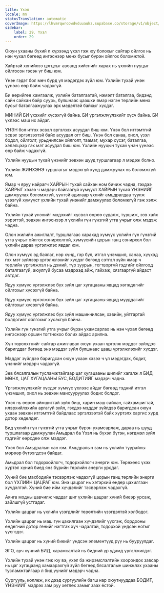 ```yaml
---
title: Үхэл
locale: mn
statusTranslation: automatic
coverImage: https://lhvmrqwrcowdvduuaukz.supabase.co/storage/v1/object/public/strapi-uploads/small_cover-educacion-fundamental.webp-2d51a7828a2b1309555be27f7e2a61a0.webp
sidebar:
    label: 29. Үхэл
    order: 29
---
```

Оюун ухааны бүхий л хүрээнд үхэл гэж юу болохыг сайтар ойлгох нь нэн чухал бөгөөд ингэснээр мөнх бусыг бүрэн ойлгох боломжтой.

Хайртай хүнийхээ цогцсыг авсанд хийснийг харах нь үхлийн нууцыг ойлгосон гэсэн үг биш юм.

Үнэн гэдэг бол мөч бүрд үл мэдэгдэх зүйл юм. Үхлийн тухай үнэн үүнээс өөр байж чадахгүй.

Би өөрийгөө хамгаалж, үхлийн баталгаатай, нэмэлт баталгаа, бидэнд сайн сайхан байр суурь, булшнаас цаашхи ямар нэгэн төрлийн мөнх бусыг баталгаажуулах эрх мэдэлтэй байхыг хүсдэг.

МИНИЙ БИ үхэхийг хүсэхгүй байна. БИ үргэлжлүүлэхийг хүсч байна. БИ үхлээс маш их айдаг.

ҮНЭН бол итгэх эсвэл эргэлзэх асуудал биш юм. Үнэн бол итгэмтгий эсвэл эргэлзээтэй байх асуудал огт биш. Үнэн бол санаа, онол, үзэл бодол, ойлголт, урьдчилсан ойлголт, таамаг, мухар сүсэг, баталгаа, хэлэлцээр гэх мэт асуудал биш юм. Үхлийн нууцын тухай үнэн үүнээс өөр байж чадахгүй.

Үхлийн нууцын тухай үнэнийг зөвхөн шууд туршлагаар л мэдэж болно.

Үхлийн ЖИНХЭНЭ туршлагыг мэдэхгүй хүнд дамжуулах нь боломжгүй юм.

Ямар ч яруу найрагч ХАЙРЫН тухай сайхан ном бичиж чадна, гэхдээ ХАЙРЫГ хэзээ ч мэдэрч байгаагүй хүмүүст ХАЙРЫН тухай ҮНЭНИЙГ дамжуулах боломжгүй, үүнтэй адилаар үхлийг амьдралдаа туулж үзээгүй хүмүүст үхлийн тухай үнэнийг дамжуулах боломжгүй гэж хэлж байна.

Үхлийн тухай үнэнийг мэдэхийг хүсвэл өөрөө судалж, туршиж, зөв хайх хэрэгтэй, зөвхөн ингэснээр л үхлийн гүн гүнзгий утга учрыг олж мэдэж чадна.

Олон жилийн ажиглалт, туршлагаас харахад хүмүүс үхлийн гүн гүнзгий утга учрыг ойлгох сонирхолгүй, хүмүүсийн цорын ганц сонирхол бол үхлийн дараа үргэлжлэх явдал юм.

Олон хүмүүс эд баялаг, нэр хүнд, гэр бүл, итгэл үнэмшил, санаа, хүүхэд гэх мэт зүйлээр үргэлжлэхийг хүсдэг бөгөөд сэтгэл зүйн ямар ч төрлийн үргэлжлэл нь дэмий, түр зуурын, тогтворгүй гэдгийг ойлгоод баталгаагүй, аюулгүй бусаа мэдрээд айж, гайхаж, хязгааргүй айдаст автдаг.

Ядуу хүмүүс үргэлжлэх бүх зүйл цаг хугацааны явцад хөгждөгийг ойлгохыг хүсэхгүй байна.

Ядуу хүмүүс үргэлжлэх бүх зүйл цаг хугацааны явцад мууддагийг ойлгохыг хүсэхгүй байна.

Ядуу хүмүүс үргэлжлэх бүх зүйл машинчилсан, хэвийн, уйтгартай болдогийг ойлгохыг хүсэхгүй байна.

Үхлийн гүн гүнзгий утга учрыг бүрэн ухамсарлах нь нэн чухал бөгөөд ингэснээр оршин тогтнохоо болих айдас арилна.

Хүн төрөлхтнийг сайтар ажиглавал оюун ухаан үргэлж мэддэг зүйлдээ баригддаг бөгөөд энэ мэддэг зүйл булшнаас цааш үргэлжлэхийг хүсдэг.

Мэддэг зүйлдээ баригдсан оюун ухаан хэзээ ч үл мэдэгдэх, бодит, үнэнийг мэдэрч чадахгүй.

Зөв бясалгалын тусламжтайгаар цаг хугацааны шилийг хагалж л БИД МӨНХ, ЦАГ ХУГАЦААНЫ БУС, БОДИТИЙГ мэдэрч чадна.

Үргэлжлүүлэхийг хүсдэг хүмүүс үхлээс айдаг бөгөөд тэдний итгэл үнэмшил, онол нь зөвхөн мансууруулах бодис болдог.

Үхэл нь өөрөө аймшигтай зүйл биш, харин маш сайхан, гайхамшигтай, илэрхийлэхийн аргагүй зүйл, гэхдээ мэддэг зүйлдээ баригдсан оюун ухаан зөвхөн итгэмтгий байдлаас эргэлзээтэй байх хүртэлх харгис хүрд дотор хөдөлдөг.

Бид үхлийн гүн гүнзгий утга учрыг бүрэн ухамсарлаж, дараа нь шууд туршлагаар дамжуулан Амьдрал ба Үхэл нь бүхэл бүтэн, нэгдмэл зүйл гэдгийг өөрсдөө олж мэддэг.

Үхэл бол Амьдралын сан юм. Амьдралын зам нь үхлийн туурайны мөрөөр бүтээгдсэн байдаг.

Амьдрал бол тодорхойлогч, тодорхойлогч энерги юм. Төрөхөөс үхэх хүртэл хүний биед янз бүрийн төрлийн энерги урсдаг.

Хүний бие махбодийн тэсвэрлэж чадахгүй цорын ганц төрлийн энерги бол ҮХЛИЙН ЦАЦРАГ юм. Энэ цацраг нь хэтэрхий өндөр цахилгаан хүчдэлтэй. Хүний бие ийм хүчдэлийг тэсвэрлэж чадахгүй.

Аянга модны цавчилж чаддаг шиг үхлийн цацраг хүний биеэр урсаж, зайлшгүй устгадаг.

Үхлийн цацраг нь үхлийн үзэгдлийг төрөлтийн үзэгдэлтэй холбодог.

Үхлийн цацраг нь маш гүн цахилгаан хүчдэлийг үүсгэж, бордооны өндөгний дотор генийг нэгтгэх хүч чадалтай, тодорхой үндсэн нотыг үүсгэдэг.

Үхлийн цацраг нь хүний биеийг үндсэн элементүүд рүү нь бууруулдаг.

ЭГО, эрч хүчний БИД, харамсалтай нь бидний үр удамд үргэлжилдэг.

Үхлийн тухай үнэн гэж юу вэ, үхэл ба жирэмслэлтийн хоорондох завсар нь цаг хугацаанд хамаарахгүй зүйл бөгөөд бясалгалын шинжлэх ухааны тусламжтайгаар л бид үүнийг мэдэрч чадна.

Сургууль, коллеж, их дээд сургуулийн багш нар оюутнууддаа БОДИТ, ҮНЭНИЙГ мэдрэх зам руу хөтлөх замыг заах ёстой.


